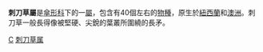 {{NoteTA|G1=LS}}
{{Automatic taxobox
| taxon = Aciphylla
| authority = [[Johann_Reinhold_Forster|J.R. Forster]] & [[Georg_Forster|G. Forster]]
| image =Aciphylla glacialis 1028.jpg
| image_caption = ''[[Aciphylla_glacialis|Aciphylla glacialis]]''
| subdivision_ranks = [[物種|種]]
| subdivision =
* ''Aciphylla anomala''
* ''Aciphylla aurea''
* ''Aciphylla congesta''
* ''Aciphylla colensoi''
* ''Aciphylla crenulata''
* ''Aciphylla crosby-smithii''
* ''Aciphylla dieffenbachii''
* ''Aciphylla dissecta''
* ''Aciphylla divisa''
* ''Aciphylla dobsonii''
* ''Aciphylla ferox''
* ''Aciphylla flexuosa''
* ''Aciphylla glacialis''
* ''Aciphylla glaucescens''
* ''Aciphylla gracilis''
* ''Aciphylla hectori''
* ''Aciphylla hookeri''
* ''Aciphylla horrida''
* ''Aciphylla indurata''
* ''Aciphylla kirkii''
* ''Aciphylla lecometi''
* ''Aciphylla leighii''
* ''Aciphylla lyallii''
* ''Aciphylla monroi''
* ''Aciphylla montana''
* ''Aciphylla multisecta''
* ''Aciphylla pinnatifida''
* ''Aciphylla polita''
* ''Aciphylla procumbens''
* ''Aciphylla scott-thomsonii''
* ''Aciphylla similis''
* ''Aciphylla simplex''
* ''Aciphylla simplicifolia''
* ''Aciphylla spedenii''
* ''Aciphylla squarrosa''
* ''Aciphylla stannensis''
* ''Aciphylla subflabellata''
* ''Aciphylla traillii''
* ''Aciphylla traversii''
* ''Aciphylla trifoliolata''
* ''Aciphylla verticillata''
}}
'''刺刀草屬'''是[[傘形科|傘形科]]下的一[[屬_(生物)|屬]]，包含有40個左右的[[物種|物種]]，原生於[[紐西蘭|紐西蘭]]和[[澳洲|澳洲]]。刺刀草一般長得像被堅硬、尖銳的葉叢所圍繞的長矛。
{{Taxonbar|from=Q2699556}}

[[Category:傘形科|C]]
[[Category:刺刀草属|]]


{{Apiales-stub}}